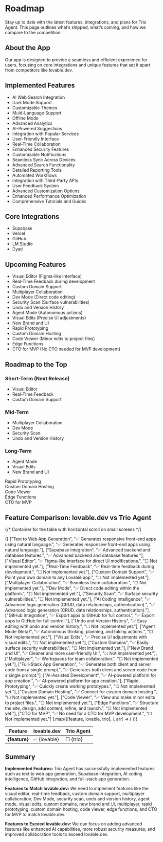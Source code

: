 
# Roadmap

Stay up to date with the latest features, integrations, and plans for Trio Agent. This page outlines what’s shipped, what’s coming, and how we compare to the competition.

## About the App

Our app is designed to provide a seamless and efficient experience for users, focusing on core integrations and unique features that set it apart from competitors like lovable.dev.

## Implemented Features

- AI Web Search Integration
- Dark Mode Support
- Customizable Themes
- Multi-Language Support
- Offline Mode
- Advanced Analytics
- AI-Powered Suggestions
- Integration with Popular Services
- User-Friendly Interface
- Real-Time Collaboration
- Enhanced Security Features
- Customizable Notifications
- Seamless Sync Across Devices
- Advanced Search Functionality
- Detailed Reporting Tools
- Automated Workflows
- Integration with Third-Party APIs
- User Feedback System
- Advanced Customization Options
- Enhanced Performance Optimization
- Comprehensive Tutorials and Guides

## Core Integrations

- Supabase
- Vercel
- GitHub
- LM Studio
- Dyad

## Upcoming Features

- Visual Editor (Figma-like interface)
- Real-Time Feedback during development
- Custom Domain Support
- Multiplayer Collaboration
- Dev Mode (Direct code editing)
- Security Scan (Surface vulnerabilities)
- Undo and Version History
- Agent Mode (Autonomous actions)
- Visual Edits (Precise UI adjustments)
- New Brand and UI
- Rapid Prototyping
- Custom Domain Hosting
- Code Viewer (Minor edits to project files)
- Edge Functions
- CTO for MVP (No CTO needed for MVP development)

## Roadmap to the Top

### Short-Term (Next Release)

- Visual Editor
- Real-Time Feedback
- Custom Domain Support

### Mid-Term

- Multiplayer Collaboration
- Dev Mode
- Security Scan
- Undo and Version History

### Long-Term

- Agent Mode
- Visual Edits
- New Brand and UI


Rapid Prototyping  
Custom Domain Hosting  
Code Viewer  
Edge Functions  
CTO for MVP  

<h2 style={{ textAlign: "center", color: "#4CAF50", marginBottom: "24px", fontWeight: "700", fontSize: "2.2em", letterSpacing: "-0.5px" }}>
  Feature Comparison: lovable.dev vs Trio Agent
</h2>

{/* Container for the table with horizontal scroll on small screens */}
<div
  style={{
    overflowX: "auto",
    maxWidth: "100vw",
    width: "100%",
    WebkitOverflowScrolling: "touch",
    marginBottom: "32px",
    boxShadow: "0 8px 25px rgba(0, 0, 0, 0.08)",
    borderRadius: "10px",
    boxSizing: "border-box"
  }}
  tabIndex={0}
  aria-label="Feature comparison table scrollable container"
>
  <table
    style={{
      width: "100%",
      minWidth: "650px",
      borderCollapse: "separate",
      borderSpacing: "0",
      tableLayout: "fixed",
      wordWrap: "break-word",
      borderRadius: "10px",
      overflow: "hidden",
      border: "1px solid #d3e9d3"
    }}
  >
    <thead>
      <tr>
        <th style={{ padding: "16px 20px", textAlign: "left", verticalAlign: "top", borderBottom: "1px solid #d3e9d3", background: "#e8f5e9", fontWeight: "700", color: "#4CAF50", wordBreak: "break-word", whiteSpace: "normal", position: "sticky", top: "0", zIndex: "10", borderTopLeftRadius: "10px" }}>Feature</th>
        <th style={{ padding: "16px 20px", textAlign: "left", verticalAlign: "top", borderBottom: "1px solid #d3e9d3", background: "#e8f5e9", fontWeight: "700", color: "#4CAF50", wordBreak: "break-word", whiteSpace: "normal", position: "sticky", top: "0", zIndex: "10" }}>lovable.dev</th>
        <th style={{ padding: "16px 20px", textAlign: "left", verticalAlign: "top", borderBottom: "1px solid #d3e9d3", background: "#e8f5e9", fontWeight: "700", color: "#4CAF50", wordBreak: "break-word", whiteSpace: "normal", position: "sticky", top: "0", zIndex: "10", borderTopRightRadius: "10px" }}>Trio Agent</th>
      </tr>
    </thead>
    <tbody>
      {[
        ["Text to Web App Generation", "✅ Generates responsive front-end apps using natural language.", "✅ Generates responsive front-end apps using natural language."],
        ["Supabase Integration", "✅ Advanced backend and database features.", "✅ Advanced backend and database features."],
        ["Visual Editor", "✅ Figma-like interface for direct UI modifications.", "☐ Not implemented yet."],
        ["Real-Time Feedback", "✅ Real-time feedback during development.", "☐ Not implemented yet."],
        ["Custom Domain Support", "✅ Point your own domain to any Lovable app.", "☐ Not implemented yet."],
        ["Multiplayer Collaboration", "✅ Seamless team collaboration.", "☐ Not implemented yet."],
        ["Dev Mode", "✅ Direct code editing within the platform.", "☐ Not implemented yet."],
        ["Security Scan", "✅ Surface security vulnerabilities.", "☐ Not implemented yet."],
        ["AI Coding Intelligence", "✅ Advanced logic generation (CRUD, data relationships, authentication).", "✅ Advanced logic generation (CRUD, data relationships, authentication)."],
        ["GitHub Integration", "✅ Export apps to GitHub for full control.", "✅ Export apps to GitHub for full control."],
        ["Undo and Version History", "✅ Easy editing with undo and version history.", "☐ Not implemented yet."],
        ["Agent Mode (Beta)", "✅ Autonomous thinking, planning, and taking actions.", "☐ Not implemented yet."],
        ["Visual Edits", "✅ Precise UI adjustments with visual edits.", "☐ Not implemented yet."],
        ["Custom Domains", "✅ Easily surface security vulnerabilities.", "☐ Not implemented yet."],
        ["New Brand and UI", "✅ Cleaner and more user-friendly UI.", "☐ Not implemented yet."],
        ["Multiplayer", "✅ Workspaces for team collaboration.", "☐ Not implemented yet."],
        ["Full-Stack App Generation", "✅ Generates both client and server code from a single prompt.", "✅ Generates both client and server code from a single prompt."],
        ["AI-Assisted Development", "✅ AI-powered platform for app creation.", "✅ AI-powered platform for app creation."],
        ["Rapid Prototyping", "✅ Quickly create working prototypes.", "☐ Not implemented yet."],
        ["Custom Domain Hosting", "✅ Connect for custom domain hosting.", "☐ Not implemented yet."],
        ["Code Viewer", "✅ View and make minor edits to project files.", "☐ Not implemented yet."],
        ["Edge Functions", "✅ Structure the site, design, add content, refine, and launch.", "☐ Not implemented yet."],
        ["CTO for MVP", "✅ No need for a CTO for MVP development.", "☐ Not implemented yet."]
      ].map(([feature, lovable, trio], i, arr) => (
        <tr key={feature} style={{ backgroundColor: i % 2 === 0 ? "#ffffff" : "#f5fcf5" }}>
          <td style={{
            padding: "16px 20px",
            textAlign: "left",
            verticalAlign: "top",
            borderBottom: i === arr.length - 1 ? "none" : "1px solid #d3e9d3",
            color: "#333",
            wordBreak: "break-word",
            whiteSpace: "normal"
          }}>
            <strong>{feature}</strong>
          </td>
          <td style={{
            padding: "16px 20px",
            textAlign: "left",
            verticalAlign: "top",
            borderBottom: i === arr.length - 1 ? "none" : "1px solid #d3e9d3",
            color: "#333",
            wordBreak: "break-word",
            whiteSpace: "normal"
          }}>
            <span style={{ color: "#28a745", fontWeight: "bold", fontSize: "1.25em", marginRight: "5px" }}>✅</span> {lovable}
          </td>
          <td style={{
            padding: "16px 20px",
            textAlign: "left",
            verticalAlign: "top",
            borderBottom: i === arr.length - 1 ? "none" : "1px solid #d3e9d3",
            color: "#333",
            wordBreak: "break-word",
            whiteSpace: "normal"
          }}>
            <span style={{ color: "#dc3545", fontWeight: "bold", fontSize: "1.25em", marginRight: "5px" }}>☐</span> {trio}
          </td>
        </tr>
      ))}
    </tbody>
  </table>
</div>

<h2 style={{ textAlign: "center", color: "#4CAF50", marginBottom: "24px", fontWeight: "700", fontSize: "2.2em", letterSpacing: "-0.5px" }}>
  Summary
</h2>


<div
  style={{
    backgroundColor: "#ffffff",
    padding: "24px",
    borderRadius: "10px",
    boxShadow: "0 8px 25px rgba(0, 0, 0, 0.08)",
    marginTop: "32px",
    border: "1px solid #d3e9d3",
    wordWrap: "break-word",
    overflowWrap: "break-word",
    hyphens: "auto",
    maxWidth: "100vw",
    boxSizing: "border-box"
  }}
>
  <p
    style={{
      marginBottom: "18px",
      fontSize: "1.05rem",
      color: "#333",
      wordBreak: "break-word",
      overflowWrap: "break-word",
      hyphens: "auto",
      whiteSpace: "normal",
      lineHeight: 1.6
    }}
  >
    <strong style={{ color: "#4CAF50", fontWeight: 700, display: "block", marginBottom: 8, fontSize: "1.1em" }}>
      Implemented Features:
    </strong>
    Trio Agent has successfully implemented features such as text to web app generation, Supabase integration, AI coding intelligence, GitHub integration, and full-stack app generation.
  </p>
  <p
    style={{
      marginBottom: "18px",
      fontSize: "1.05rem",
      color: "#333",
      wordBreak: "break-word",
      overflowWrap: "break-word",
      hyphens: "auto",
      whiteSpace: "normal",
      lineHeight: 1.6
    }}
  >
    <strong style={{ color: "#4CAF50", fontWeight: 700, display: "block", marginBottom: 8, fontSize: "1.1em" }}>
      Features to Match lovable.dev:
    </strong>
    We need to implement features like the visual editor, real-time feedback, custom domain support, multiplayer collaboration, Dev Mode, security scan, undo and version history, agent mode, visual edits, custom domains, new brand and UI, multiplayer, rapid prototyping, custom domain hosting, code viewer, edge functions, and CTO for MVP to match lovable.dev.
  </p>
  <p
    style={{
      marginBottom: 0,
      fontSize: "1.05rem",
      color: "#333",
      wordBreak: "break-word",
      overflowWrap: "break-word",
      hyphens: "auto",
      whiteSpace: "normal",
      lineHeight: 1.6
    }}
  >
    <strong style={{ color: "#4CAF50", fontWeight: 700, display: "block", marginBottom: 8, fontSize: "1.1em" }}>
      Features to Exceed lovable.dev:
    </strong>
    We can focus on adding advanced features like enhanced AI capabilities, more robust security measures, and improved collaboration tools to exceed lovable.dev.
  </p>
</div>